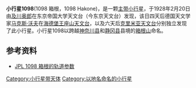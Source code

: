 {{Infobox planet
|width           = 25em
|background      = #FFFFC0
 |name=1098 箱根
 | discoverer=[[及川奥郎|及川奥郎]]
 | discovery_site = ''东京''
 | discovered= 1928年9月5日
 | alt_names=1928 RJ
 | named_after = [[箱根山|箱根山]]
 | mp_category=[[主带小行星|主带小行星]]
 | epoch=2006年12月31日 ([[儒略日|JD]] 2454100.5)
 | semimajor=2.690 AU
 | perihelion=2.376 AU
 | aphelion=3.005 [[天文单位|AU]]
 | eccentricity=0.117
 | period=1611.729 d(4.41 [[儒略年|a]])
 | inclination=13.364°
 | asc_node=329.127°
 | arg_peri=81.019°
 | mean_anomaly=221.523°
 | avg_speed=18.10 km/s
 | dimensions=24.73 km
 | mass=1.6{{e|16}} kg
 | density=
 | surface_grav=0.0069 m/s²
 | escape_velocity=0.0131 km/s
 | rotation=
 | spectral_type=
 | abs_magnitude=10.2
 | albedo=
 | single_temperature=~170 K
}}
'''小行星1098'''(1098 箱根，1098 Hakone)，是一颗[[小行星带|主带]][[小行星|小行星]]，于1928年2月20日由[[及川奥郎|及川奥郎]]在东京帝国大学天文台（今东京天文台）发现，该日四天后德国天文学家[[马克斯·沃夫|马克斯·沃夫]]在[[海德堡|海德堡]][[王座山天文台|王座山天文台]]，以及六天后[[克里米亚天文台|克里米亚天文台]]分别独立发现了此小行星。小行星1098以跨越[[神奈川县|神奈川县]]和[[静冈县|静冈县]]县境的[[箱根山|箱根山]]命名。
==参考资料==
* [http://ssd.jpl.nasa.gov/sbdb.cgi?sstr=1098 JPL 1098 箱根的轨道参数] {{Wayback|url=http://ssd.jpl.nasa.gov/sbdb.cgi?sstr=1098 |date=20210901205544 }}
{{Minor Planet Number|[[小行星1097|小行星1097]]|[[小行星1099|小行星1099]]}}
[[Category:小行星带天体|Category:小行星带天体]]
[[Category:以地名命名的小行星|Category:以地名命名的小行星]]
{{Beltasteroid-stub}}